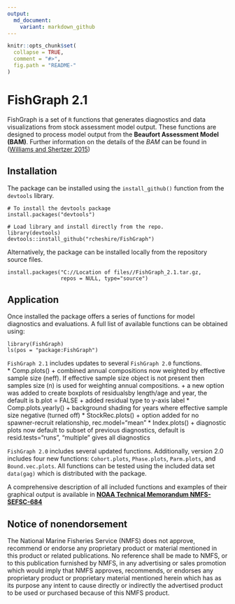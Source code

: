 ---
output:
  md_document:
    variant: markdown_github
---

<!-- README.md is generated from README.Rmd. Please edit that file -->

```{r, echo = FALSE}
knitr::opts_chunk$set(
  collapse = TRUE,
  comment = "#>",
  fig.path = "README-"
)
```
# FishGraph 2.1 

FishGraph is a set of `R` functions that generates diagnostics and data visualizations from stock assessment model output.  These functions are designed to process model output from the **Beaufort Assessment Model (BAM)**.  Further information on the details of the *BAM* can be found in ([Williams and Shertzer 2015](http://docs.lib.noaa.gov/noaa_documents/NMFS/SEFSC/TM_NMFS_SEFSC/NMFS_SEFSC_TM_671.pdf))



## Installation

The package can be installed using the `install_github()` function from the `devtools` library.  

```
# To install the devtools package
install.packages("devtools")

# Load library and install directly from the repo.
library(devtools)
devtools::install_github("rcheshire/FishGraph")
```

Alternatively, the package can be installed locally from the repository source files.

```
install.packages("C://Location of files//FishGraph_2.1.tar.gz, 
                 repos = NULL, type="source")
```

## Application

Once installed the package offers a series of functions for model diagnostics and evaluations.  A full list of available functions can be obtained using:

```
library(FishGraph)
ls(pos = "package:FishGraph")
```
`FishGraph 2.1` includes updates to several `FishGraph 2.0` functions.  
  * Comp.plots() 
    + combined annual compositions now weighted by effective sample size (neff).  If effective sample size object is not present then samples size (n) is used for weighting annual compositions. 
    + a new option was added to create boxplots of residualsby length/age and year, the default is b.plot = FALSE
    + added residual type to y-axis label
  * Comp.plots.yearly()
    + background shading for years where effective sample size negative (turned off)
  * StockRec.plots()
    + option added for no spawner-recruit relationship, rec.model="mean"
  * Index.plots()
    + diagnostic plots now default to subset of previous diagnostics, default is resid.tests="runs", "multiple" gives all diagnostics

`FishGraph 2.0` includes several updated functions.  Additionally, version 2.0 includes four new functions: `Cohort.plots`, `Phase.plots`, `Parm.plots`, and `Bound.vec.plots`.  All functions can be tested using the included data set `data(gag)` which is distributed with the package.

A comprehensive description of all included functions and examples of their graphical output is available in [**NOAA Technical Memorandum NMFS-SEFSC-684**](https://repository.library.noaa.gov/view/noaa/5248)

## Notice of nonendorsement

The National Marine Fisheries Service (NMFS) does not approve, recommend or endorse any proprietary product or material mentioned in this product or related publications.  No reference shall be made to NMFS, or to this publication furnished by NMFS, in any advertising or sales promotion which would imply that NMFS approves, recommends, or endorses any proprietary product or proprietary material mentioned herein which has as its purpose any intent to cause directly or indirectly the advertised product to be used or purchased because of this NMFS product.



